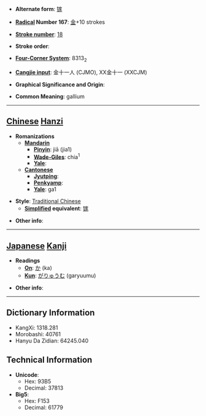 * '''Alternate form''': [[镓]]

* '''[[Wiktionary:Chinese radical index| Radical]] Number 167''': [[Wiktionary:Chinese radical index 金|金]]+10 strokes

* '''[[Wiktionary:Chinese total strokes index|Stroke number]]''': [[Wiktionary:Chinese total strokes index 18|18]]

* '''Stroke order''': 

* '''[[Wiktionary:Chinese four corner index|Four-Corner System]]''': 8313<sub>2</sub>

* '''[[Wiktionary:Chinese Cangjie index|Cangjie input]]''': 金十一人 (CJMO), XX金十一 (XXCJM)

* '''Graphical Significance and Origin''': 

* '''Common Meaning''': gallium

----

== [[Chinese]] [[Hanzi]] ==

* '''Romanizations'''
** '''[[Mandarin]]'''
*** '''[[Pinyin]]''': jiā (jia1)
*** '''[[Wade-Giles]]''': chia<sup>1</sup>
*** '''[[Yale]]''': 
** '''[[Cantonese]]'''
*** '''[[Jyutping]]''':
*** '''[[Penkyamp]]''': 
*** '''[[Yale]]''': ga1

* '''Style''': [[Traditional Chinese]] 
** '''[[Simplified Chinese|Simplified]] equivalent''': [[镓]]

* '''Other info''': 

----

== [[Japanese]] [[Kanji]] ==

* '''Readings'''
** '''[[On]]''': [[か]] (ka)
** '''[[Kun]]''': [[がりゅうむ]] (garyuumu)

* '''Other info''':  

----

== Dictionary Information ==

* KangXi: 1318.281
* Morobashi: 40761
* Hanyu Da Zidian: 64245.040

== Technical Information ==

* '''Unicode''':
** Hex: 93B5
** Decimal: 37813
* '''Big5''':
** Hex: F153
** Decimal: 61779